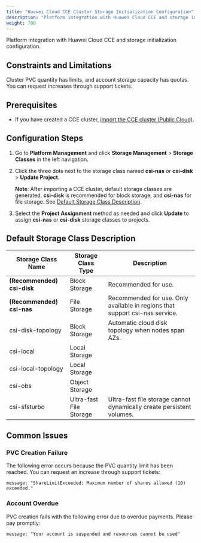 ```yaml
---
title: "Huawei Cloud CCE Cluster Storage Initialization Configuration"
description: "Platform integration with Huawei Cloud CCE and storage initialization configuration."
weight: 700
---
```


Platform integration with Huawei Cloud CCE and storage initialization configuration.

## Constraints and Limitations

Cluster PVC quantity has limits, and account storage capacity has quotas. You can request increases through support tickets.

## Prerequisites

* If you have created a CCE cluster, [import the CCE cluster (Public Cloud)](/configure/clusters/managed/import/huawei-cce.mdx).

## Configuration Steps

1. Go to **Platform Management** and click **Storage Management** > **Storage Classes** in the left navigation.

2. Click the three dots next to the storage class named **csi-nas** or **csi-disk** > **Update Project**.

    **Note**: After importing a CCE cluster, default storage classes are generated. **csi-disk** is recommended for block storage, and **csi-nas** for file storage. See [Default Storage Class Description](#default-storage-class-description).

3. Select the **Project Assignment** method as needed and click **Update** to assign **csi-nas** or **csi-disk** storage classes to projects.

## Default Storage Class Description

| Storage Class Name | Storage Class Type | Description |
|---|---|---|
| **(Recommended) csi-disk** | Block Storage | Recommended for use. |
| **(Recommended) csi-nas** | File Storage | Recommended for use. Only available in regions that support csi-nas service. |
| csi-disk-topology | Block Storage | Automatic cloud disk topology when nodes span AZs. |
| csi-local | Local Storage | |
| csi-local-topology | Local Storage | |
| csi-obs | Object Storage | |
| csi-sfsturbo | Ultra-fast File Storage | Ultra-fast file storage cannot dynamically create persistent volumes. |

## Common Issues

### PVC Creation Failure

The following error occurs because the PVC quantity limit has been reached. You can request an increase through support tickets:

```
message: "ShareLimitExceeded: Maximum number of shares allowed (10) exceeded."
```

### Account Overdue

PVC creation fails with the following error due to overdue payments. Please pay promptly:

```
message: "Your account is suspended and resources cannot be used"
```
